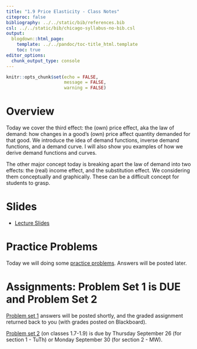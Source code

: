 ```yaml
---
title: "1.9 Price Elasticity - Class Notes"
citeproc: false
bibliography: ../../static/bib/references.bib
csl: ../../static/bib/chicago-syllabus-no-bib.csl
output:
  blogdown::html_page:
    template: ../../pandoc/toc-title_html.template
    toc: true
editor_options: 
  chunk_output_type: console
---
```


```r
knitr::opts_chunk$set(echo = FALSE,
                      message = FALSE,
                      warning = FALSE)
```

# Overview

Today we cover the third effect: the (own) price effect, aka the law of demand: how changes in a good's (own) price affect quantity demanded for that good. We introduce the idea of demand functions, inverse demand functions, and a demand curve. I will also show you examples of how we derive demand functions and curves.

The other major concept today is breaking apart the law of demand into two effects: the (real) income effect, and the substitution effect. We considering them conceptually and graphically. These can be a difficult concept for students to grasp.

# Slides

- [<i class="fas fa-external-link-square-alt"></i> Lecture Slides](/slides/09-slides.html)

# Practice Problems

Today we will doing some [practice problems](/practice/09-practice). Answers will be posted later.

# Assignments: Problem Set 1 is DUE and Problem Set 2

[Problem set 1](/assignment/01-problem-set) answers will be posted shortly, and the graded assignment returned back to you (with grades posted on Blackboard).

[Problem set 2](/assignment/02-problem-set) (on classes 1.7-1.9) is due by Thursday September 26 (for section 1 - TuTh) or Monday September 30 (for section 2 - MW).

